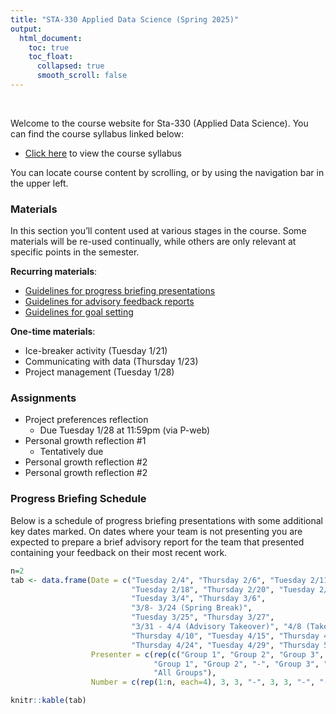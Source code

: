 ```yaml
---
title: "STA-330 Applied Data Science (Spring 2025)"
output:
  html_document:
    toc: true
    toc_float:
      collapsed: true
      smooth_scroll: false
---
```


$~$

Welcome to the course website for Sta-330 (Applied Data Science). You can find the course syllabus linked below:

- [Click here](syllabus330s25.html) to view the course syllabus

You can locate course content by scrolling, or by using the navigation bar in the upper left. 

### Materials

In this section you'll content used at various stages in the course. Some materials will be re-used continually, while others are only relevant at specific points in the semester. 

**Recurring materials**:

- [Guidelines for progress briefing presentations](s330s25/prog.html)
- [Guidelines for advisory feedback reports](s330s25/adv.html)
- [Guidelines for goal setting](s330s25/goal.html)

**One-time materials**:

- Ice-breaker activity (Tuesday 1/21)
- Communicating with data (Thursday 1/23)
- Project management (Tuesday 1/28)


### Assignments

- Project preferences reflection
    - Due Tuesday 1/28 at 11:59pm (via P-web)
- Personal growth reflection #1
    - Tentatively due 
- Personal growth reflection #2
- Personal growth reflection #2

### Progress Briefing Schedule

Below is a schedule of progress briefing presentations with some additional key dates marked. On dates where your team is not presenting you are expected to prepare a brief advisory report for the team that presented containing your feedback on their most recent work.

```r
n=2
tab <- data.frame(Date = c("Tuesday 2/4", "Thursday 2/6", "Tuesday 2/11", "Thursday 2/13",
                           "Tuesday 2/18", "Thursday 2/20", "Tuesday 2/25", "Thursday 2/27", 
                           "Tuesday 3/4", "Thursday 3/6",
                           "3/8- 3/24 (Spring Break)",
                           "Tuesday 3/25", "Thursday 3/27",
                           "3/31 - 4/4 (Advisory Takeover)", "4/8 (Takeover Presentations)",
                           "Thursday 4/10", "Tuesday 4/15", "Thursday 4/17", "Tuesday 4/22",
                           "Thursday 4/24", "Tuesday 4/29", "Thursday 5/1", "Tuesday 5/6", "Exam Week (Final Presentations)"),
                  Presenter = c(rep(c("Group 1", "Group 2", "Group 3", "Group 4"), times=2), 
                                "Group 1", "Group 2", "-", "Group 3", "Group 4", "-", "-", rep(c("Group 1", "Group 2", "Group 3", "Group 4"),times=2), 
                                "All Groups"),
                  Number = c(rep(1:n, each=4), 3, 3, "-", 3, 3, "-", "-", rep(4:5,each=4), "-"))

knitr::kable(tab)
```
